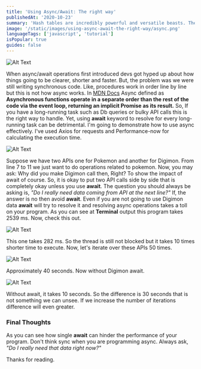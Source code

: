 ```yaml
---
title: 'Using Async/Await: The right way'
publishedAt: '2020-10-23'
summary: 'Hash tables are incredibly powerful and versatile beasts. They let you store your data in a key-value... Tagged with javascript, computerscience, tutorial, datastructure, typescript'
image: '/static/images/using-async-await-the-right-way/async.png'
languageTags: ['javascript', 'tutorial']
isPopular: true
guides: false
---
```


![Alt Text](/static/images/using-async-await-the-right-way/async.png)

When async/await operations first introduced devs got hyped up about how things going to be clearer, shorter and faster. But, the problem was we were still writing synchronous code. Like, procedures work in order line by line but this is not how async works. In [MDN Docs](https://developer.mozilla.org/) Async defined as **Asynchronous functions operate in a separate order than the rest of the code via the event loop, returning an implicit Promise as its result.** So, If you have a long-running task such as Db queries or bulky API calls this is the right way to handle. Yet, using **await** keyword to resolve for every long-running task can be detrimental. I'm going to demonstrate how to use async effectively. I've used Axios for requests and Performance-now for calculating the execution time.

![Alt Text](/static/images/using-async-await-the-right-way/1.png)

Suppose we have two APIs one for Pokemon and another for Digimon. From line 7 to 11 we just want to do operations related to pokemon. Now, you may ask: Why did you make Digimon call then, Right? To show the impact of await of course. So, it is okay to put two API calls side by side that is completely okay unless you use **await**. The question you should always be asking is, _"Do I really need data coming from API at the next line?"_ If, the answer is no then avoid **await**. Even if you are not going to use Digimon data **await** will try to resolve it and resolving async operations takes a toll on your program. As you can see at **Terminal** output this program takes 2539 ms. Now, check this out.

![Alt Text](/static/images/using-async-await-the-right-way/2.png)

This one takes 282 ms. So the thread is still not blocked but it takes 10 times shorter time to execute. Now, let's iterate over these APIs 50 times.

![Alt Text](/static/images/using-async-await-the-right-way/3.png)

Approximately 40 seconds. Now without Digimon await.

![Alt Text](/static/images/using-async-await-the-right-way/4.png)

Without await, it takes 10 seconds. So the difference is 30 seconds that is not something we can unsee. If we increase the number of iterations difference will even greater.

<h3>Final Thoughts</h3>

As you can see how single **await** can hinder the performance of your program. Don't think sync when you are programming async. Always ask, _"Do I really need that data right now?"_

Thanks for reading.
